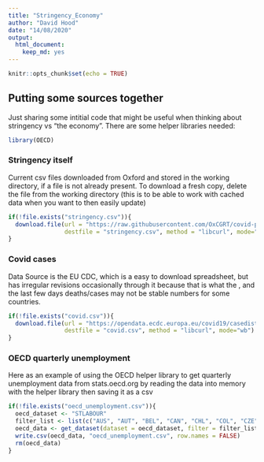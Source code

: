 ```yaml
---
title: "Stringency_Economy"
author: "David Hood"
date: "14/08/2020"
output: 
  html_document: 
    keep_md: yes
---
```


```r
knitr::opts_chunk$set(echo = TRUE)
```

## Putting some sources together

Just sharing some intitial code that might be useful when thinking about stringency vs "the economy". There are some helper libraries needed:

```r
library(OECD)
```

### Stringency itself

Current csv files downloaded from Oxford and stored in the working directory, if a file is not already present. To download a fresh copy, delete the file from the working directory (this is to be able to work with cached data when you want to then easily update)

```r
if(!file.exists("stringency.csv")){
  download.file(url = "https://raw.githubusercontent.com/OxCGRT/covid-policy-tracker/master/data/OxCGRT_latest.csv",
                destfile = "stringency.csv", method = "libcurl", mode="wb")
}
```

### Covid cases

Data Source is the EU CDC, which is a easy to download spreadsheet, but has irregular revisions occasionally through it because that is what the , and the last few days deaths/cases may not be stable numbers for some countries. 

```r
if(!file.exists("covid.csv")){
  download.file(url = "https://opendata.ecdc.europa.eu/covid19/casedistribution/csv",
                destfile = "covid.csv", method = "libcurl", mode="wb")
}
```

### OECD quarterly unemployment 

Here as an example of using the OECD helper library to get quarterly unemployment data from stats.oecd.org by reading the data into memory with the helper library then saving it as a csv

```r
if(!file.exists("oecd_unemployment.csv")){
  oecd_dataset <- "STLABOUR"
  filter_list <- list(c("AUS", "AUT", "BEL", "CAN", "CHL", "COL", "CZE", "DNK", "EST", "FIN", "FRA", "DEU", "GRC", "HUN", "ISL", "IRL", "ISR", "ITA", "JPN", "KOR", "LVA", "LTU", "LUX", "MEX", "NLD", "NZL", "NOR", "POL", "PRT", "SVK", "SVN", "ESP", "SWE", "CHE", "TUR", "GBR", "USA", "BRA", "IDN", "RUS", "ZAF"),"LRUNTTTT","ST","Q")
  oecd_data <- get_dataset(dataset = oecd_dataset, filter = filter_list,start_time = "2018-Q4", end_time = "2020-Q2")
  write.csv(oecd_data, "oecd_unemployment.csv", row.names = FALSE)
  rm(oecd_data)
}
```

